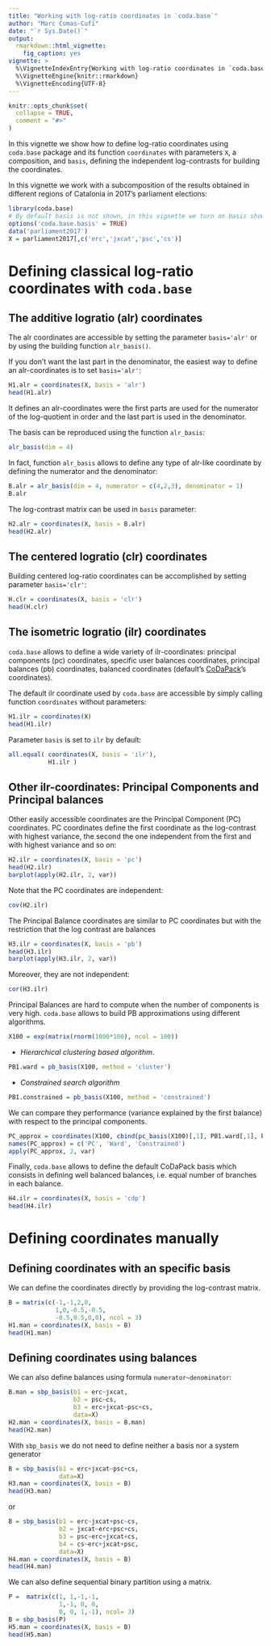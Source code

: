 ```yaml
---
title: "Working with log-ratio coordinates in `coda.base`"
author: "Marc Comas-Cufí"
date: "`r Sys.Date()`"
output:
  rmarkdown::html_vignette:
    fig_caption: yes
vignette: >
  %\VignetteIndexEntry{Working with log-ratio coordinates in `coda.base`}
  %\VignetteEngine{knitr::rmarkdown}
  %\VignetteEncoding{UTF-8}
---
```


```r
knitr::opts_chunk$set(
  collapse = TRUE,
  comment = "#>"
)
```

In this vignette we show how to define log-ratio coordinates using `coda.base` package and its function `coordinates` with parameters `X`, a composition, and `basis`, defining the independent log-contrasts for building the coordinates.

In this vignette we work with a subcomposition of the results obtained in different regions of Catalonia in 2017's parliament elections:

```r
library(coda.base)
# By default basis is not shown, in this vignette we turn on basis showing.
options('coda.base.basis' = TRUE)
data('parliament2017')
X = parliament2017[,c('erc','jxcat','psc','cs')]
```

# Defining classical log-ratio coordinates with `coda.base`

##  The additive logratio (alr) coordinates

The alr coordinates are accessible by setting the parameter `basis='alr'` or by using the building function `alr_basis()`.

If you don't want the last part in the denominator, the easiest way to define an alr-coordinates is to set `basis='alr'`:

```r
H1.alr = coordinates(X, basis = 'alr')
head(H1.alr)
```

It defines an alr-coordinates were the first parts are used for the numerator of the log-quotient in order and the last part is used in the denominator.

The basis can be reproduced using the function `alr_basis`:

```r
alr_basis(dim = 4)
```

In fact, function `alr_basis` allows to define any type of alr-like coordinate by defining the numerator and the denominator:

```r
B.alr = alr_basis(dim = 4, numerator = c(4,2,3), denominator = 1)
B.alr
```

The log-contrast matrix can be used in `basis` parameter:

```r
H2.alr = coordinates(X, basis = B.alr)
head(H2.alr)
```

##  The centered logratio (clr) coordinates

Building centered log-ratio coordinates can be accomplished by setting parameter `basis='clr'`:

```r
H.clr = coordinates(X, basis = 'clr')
head(H.clr)
```

## The isometric logratio (ilr) coordinates

`coda.base` allows to define a wide variety of ilr-coordinates: principal components (pc) coordinates, specific user balances coordinates, principal balances (pb) coordinates, balanced coordinates (default's [CoDaPack](http://ima.udg.edu/codapack/)'s coordinates).

The default ilr coordinate used by `coda.base` are accessible by simply calling function `coordinates` without parameters:

```r
H1.ilr = coordinates(X)
head(H1.ilr)
```

Parameter `basis` is set to `ilr` by default:

```r
all.equal( coordinates(X, basis = 'ilr'),
           H1.ilr )
```

## Other ilr-coordinates: Principal Components and Principal balances

Other easily accessible coordinates are the Principal Component (PC) coordinates. PC coordinates define the first coordinate as the log-contrast with highest variance, the second the one independent from the first and with highest variance and so on:

```r
H2.ilr = coordinates(X, basis = 'pc')
head(H2.ilr)
barplot(apply(H2.ilr, 2, var))
```

Note that the PC coordinates are independent:

```r
cov(H2.ilr)
```


The Principal Balance coordinates are similar to PC coordinates but with the restriction that the log contrast are balances 

```r
H3.ilr = coordinates(X, basis = 'pb')
head(H3.ilr)
barplot(apply(H3.ilr, 2, var))
```

Moreover, they are not independent:

```r
cor(H3.ilr)
```

Principal Balances are hard to compute when the number of components is very high. `coda.base` allows to build PB approximations using different algorithms.

```r
X100 = exp(matrix(rnorm(1000*100), ncol = 100))
```

* _Hierarchical clustering based algorithm_.

```r
PB1.ward = pb_basis(X100, method = 'cluster')
```

* _Constrained search algorithm_

```r
PB1.constrained = pb_basis(X100, method = 'constrained')
```

We can compare they performance (variance explained by the first balance) with respect to the principal components.

```r
PC_approx = coordinates(X100, cbind(pc_basis(X100)[,1], PB1.ward[,1], PB1.constrained[,1]))
names(PC_approx) = c('PC', 'Ward', 'Constrained')
apply(PC_approx, 2, var)
```

Finally, `coda.base` allows to define the default CoDaPack basis which consists in defining well balanced balances, i.e. equal number of branches in each balance.

```r
H4.ilr = coordinates(X, basis = 'cdp')
head(H4.ilr)
```

# Defining coordinates manually

## Defining coordinates with an specific basis

We can define the coordinates directly by providing the log-contrast matrix.

```r
B = matrix(c(-1,-1,2,0,
             1,0,-0.5,-0.5,
             -0.5,0.5,0,0), ncol = 3)
H1.man = coordinates(X, basis = B)
head(H1.man)
```

## Defining coordinates using balances

We can also define balances using formula `numerator~denominator`:

```r
B.man = sbp_basis(b1 = erc~jxcat,
                  b2 = psc~cs,
                  b3 = erc+jxcat~psc+cs, 
                  data=X)
H2.man = coordinates(X, basis = B.man)
head(H2.man)
```

With `sbp_basis` we do not need to define neither a basis nor a system generator

```r
B = sbp_basis(b1 = erc+jxcat~psc+cs, 
              data=X)
H3.man = coordinates(X, basis = B)
head(H3.man)
```

or 

```r
B = sbp_basis(b1 = erc~jxcat+psc~cs, 
              b2 = jxcat~erc+psc+cs,
              b3 = psc~erc+jxcat+cs,
              b4 = cs~erc+jxcat+psc,
              data=X)
H4.man = coordinates(X, basis = B)
head(H4.man)
```

We can also define sequential binary partition using a matrix.

```r
P =  matrix(c(1, 1,-1,-1,
              1,-1, 0, 0,
              0, 0, 1,-1), ncol= 3)
B = sbp_basis(P)
H5.man = coordinates(X, basis = B)
head(H5.man)
```

